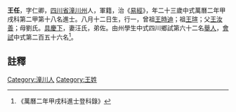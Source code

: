 
{{明清人物信息框
| 姓名 = 王任
| 原名 =
| 圖片名稱= 
| 圖片大小 =
| 圖片說明 = 
| 最高職務 =
| 國家 = 大明 
| 爵位 =
| 籍貫 = [[四川省|四川省]][[潼川州|潼川州]]
| 族裔 = 
| 旗籍 = 
| 字號 = 
| 諡號 =
| 出生日期 = 八月十二日
| 出生地點 =
| 逝世日期 = 
| 逝世地點 =
| 墓葬 =
| 配偶 = 汪氏
| 親屬 = 曾祖[[王時迪|王時迪]]，祖[[王瑄|王瑄]]，父[[王汝善|王汝善]]，母劉氏
| 出身 =
* 萬曆二年甲戌科進士
| 經歷 =
| 著作 =  
*
*
*
}}
'''王任'''{{BD|1552年||1611年||}}，字仁卿，[[四川省|四川省]][[潼川州|潼川州]]人，軍籍，治《[[易經|易經]]》，年二十三歲中式萬曆二年甲戌科第二甲第十八名進士。八月十二日生，行一，曾祖[[王時迪|王時迪]]；祖[[王瑄|王瑄]]；父[[王汝善|王汝善]]；母劉氏。[[具慶下|具慶下]]，妻汪氏，弟佐。由州學生中式四川鄉試第六十二名[[舉人|舉人]]，[[會試|會試]]中式第二百五十六名<ref>《萬曆二年甲戌科進士登科錄》</ref>。
==註釋==
{{reflist}}
{{明朝人物小作品}}
{{萬曆二年甲戌科殿试金榜}}
[[Category:潼川人|Category:潼川人]]
[[Category:王姓|Category:王姓]]